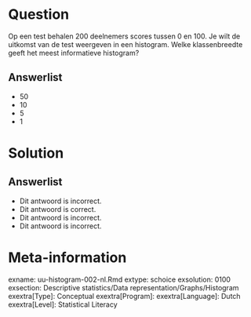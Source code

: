 Question
========
  
Op een test behalen 200 deelnemers scores tussen 0 en 100. Je wilt de uitkomst van de test weergeven in een histogram. Welke klassenbreedte geeft het meest informatieve histogram?
  
Answerlist
----------
* 50
* 10
* 5
* 1

Solution
========
  

Answerlist
----------
* Dit antwoord is incorrect.
* Dit antwoord is correct.
* Dit antwoord is incorrect.
* Dit antwoord is incorrect.

Meta-information
================
exname: uu-histogram-002-nl.Rmd
extype: schoice
exsolution: 0100
exsection: Descriptive statistics/Data representation/Graphs/Histogram
exextra[Type]: Conceptual
exextra[Program]: 
exextra[Language]: Dutch
exextra[Level]: Statistical Literacy